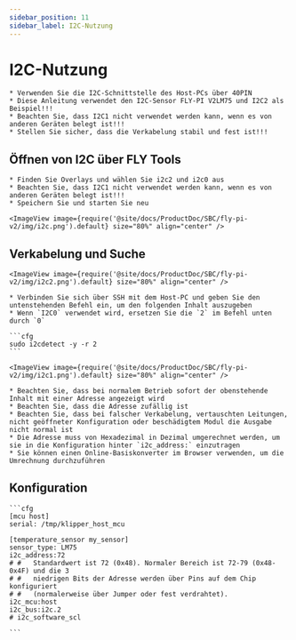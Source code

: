 ```yaml
---
sidebar_position: 11
sidebar_label: I2C-Nutzung
---
```




# I2C-Nutzung

    * Verwenden Sie die I2C-Schnittstelle des Host-PCs über 40PIN
    * Diese Anleitung verwendet den I2C-Sensor FLY-PI V2LM75 und I2C2 als Beispiel!!!
    * Beachten Sie, dass I2C1 nicht verwendet werden kann, wenn es von anderen Geräten belegt ist!!!
    * Stellen Sie sicher, dass die Verkabelung stabil und fest ist!!!

## Öffnen von I2C über FLY Tools

    * Finden Sie Overlays und wählen Sie i2c2 und i2c0 aus
    * Beachten Sie, dass I2C1 nicht verwendet werden kann, wenn es von anderen Geräten belegt ist!!!
    * Speichern Sie und starten Sie neu

    <ImageView image={require('@site/docs/ProductDoc/SBC/fly-pi-v2/img/i2c.png').default} size="80%" align="center" />


## Verkabelung und Suche

    <ImageView image={require('@site/docs/ProductDoc/SBC/fly-pi-v2/img/i2c2.png').default} size="80%" align="center" />

    * Verbinden Sie sich über SSH mit dem Host-PC und geben Sie den untenstehenden Befehl ein, um den folgenden Inhalt auszugeben
    * Wenn `I2C0` verwendet wird, ersetzen Sie die `2` im Befehl unten durch `0`

    ```cfg
    sudo i2cdetect -y -r 2
    ```

    <ImageView image={require('@site/docs/ProductDoc/SBC/fly-pi-v2/img/i2c1.png').default} size="80%" align="center" />

    * Beachten Sie, dass bei normalem Betrieb sofort der obenstehende Inhalt mit einer Adresse angezeigt wird
    * Beachten Sie, dass die Adresse zufällig ist
    * Beachten Sie, dass bei falscher Verkabelung, vertauschten Leitungen, nicht geöffneter Konfiguration oder beschädigtem Modul die Ausgabe nicht normal ist
    * Die Adresse muss von Hexadezimal in Dezimal umgerechnet werden, um sie in die Konfiguration hinter `i2c_address:` einzutragen
    * Sie können einen Online-Basiskonverter im Browser verwenden, um die Umrechnung durchzuführen

## Konfiguration

    ```cfg
    [mcu host]
    serial: /tmp/klipper_host_mcu

    [temperature_sensor my_sensor]
    sensor_type: LM75
    i2c_address:72
    # #   Standardwert ist 72 (0x48). Normaler Bereich ist 72-79 (0x48-0x4F) und die 3
    # #   niedrigen Bits der Adresse werden über Pins auf dem Chip konfiguriert
    # #   (normalerweise über Jumper oder fest verdrahtet).
    i2c_mcu:host
    i2c_bus:i2c.2
    # i2c_software_scl

    ```